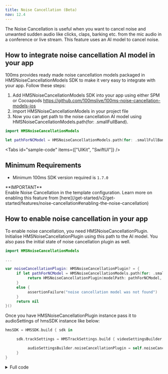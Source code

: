 ```yaml
---
title: Noise Cancellation (Beta)
nav: 12.4
---
```


The Noise Cancellation is useful when you want to cancel noise and unwanted sudden audio like clicks, claps, barking etc. from the mic audio in a conference or live stream. This feature uses an AI model to cancel noise.

## How to integrate noise cancellation AI model in your app

100ms provides ready made noise cancellation models packaged in HMSNoiseCancellationModels SDK to make it very easy to integrate with your app. Follow these steps:

1. Add HMSNoiseCancellationModels SDK into your app using either SPM or Cocoapods https://github.com/100mslive/100ms-noise-cancellation-models-ios
2. import HMSNoiseCancellationModels in your project file
3. Now you can get path to the noise cancellation AI model using HMSNoiseCancellationModels.path(for: .smallFullBand).

```swift
import HMSNoiseCancellationModels

let pathForNCModel = HMSNoiseCancellationModels.path(for: .smallFullBand)
```

<Tabs
  id="sample-code"
  items={["UIKit", "SwiftUI"]}
/>

<Tab id='sample-code-0'>

## Minimum Requirements
-   Minimum 100ms SDK version required is `1.7.0`

<Note type='warning'>
**IMPORTANT** <br/>
Enable Noise Cancellation in the template configuration. Learn more on enabling this feature from [here](/get-started/v2/get-started/features/noise-cancellation#enabling-the-noise-cancellation)
</Note>

## How to enable noise cancellation in your app

To enable noise cancellation, you need HMSNoiseCancellationPlugin. Initialise HMSNoiseCancellationPlugin using this path to the AI model. You also pass the initial state of noise cancellation plugin as well.

```swift
import HMSNoiseCancellationModels

...

var noiseCancellationPlugin: HMSNoiseCancellationPlugin? = {
     if let pathForNCModel = HMSNoiseCancellationModels.path(for: .smallFullBand) {
          return HMSNoiseCancellationPlugin(modelPath: pathForNCModel, initialState: .enabled)
     }
     else {
          assertionFailure("noise cancellation model was not found")
     }
     return nil
}()

```

Once you have HMSNoiseCancellationPlugin instance pass it to audioSettings of hmsSDK instance like below:

```swift
hmsSDK = HMSSDK.build { sdk in

     sdk.trackSettings = HMSTrackSettings.build { videoSettingsBuilder, audioSettingsBuilder in

          audioSettingsBuilder.noiseCancellationPlugin = self.noiseCancellationPlugin
     }
}
```

<details>
    <summary>Full code</summary>
```swift
import HMSNoiseCancellationModels

...

var noiseCancellationPlugin: HMSNoiseCancellationPlugin? = {
     if let pathForNCModel = HMSNoiseCancellationModels.path(for: .smallFullBand) {
          return HMSNoiseCancellationPlugin(modelPath: pathForNCModel, initialState: .enabled)
     }
     else {
          assertionFailure("noise cancellation model was not found")
     }
     return nil
}()

...

hmsSDK = HMSSDK.build { sdk in

     sdk.trackSettings = HMSTrackSettings.build { videoSettingsBuilder, audioSettingsBuilder in

          audioSettingsBuilder.noiseCancellationPlugin = self.noiseCancellationPlugin
     }
}
```
</details>

That is all you need to do to add noise cancellation plugin to your conferecing or livestreaming!

## How to enable/disable noise cancellation

You call enable() or disable() API on noiseCancellationPlugin to enable disable noise cancellation. Additionally, you can call isEnabled() method to check if noise cancellation is enabled.

```swift
// Enable noise cancellation
try noiseCancellationPlugin.enable()

// Disable noise cancellation
try noiseCancellationPlugin.disable()

// Check if noise cancellation is enabled
let isnoiseCancellationEnabled = noiseCancellationPlugin.isEnabled()
```

## How to check if noise cancellation is enabled in the room

To make noise cancellation work your room needs to have noise cancellation feature enabled. You can check if noise cancellation is enabled using isNoiseCancellationAvailable property on noiseCancellationPlugin. To enable noise canellation in your rooms, reach out to support@100ms.live or 100ms discord.

```swift
let isNoiseCancellationAvailableInTheRoom = noiseCancellationPlugin.isNoiseCancellationAvailable
```

Note: You can call this API to check the state of noise cancellation only after successfully joining the room.

</Tab>

<Tab id='sample-code-1'>

## Minimum Requirements
-   Minimum HMSRoomModels SDK version required is `1.5.0`

## How to enable noise cancellation in your app

To enable noise cancellation, while instantiating HMSRoomModel, you pass an instance of HMSNoiseCancellation in HMSRoomOptions.

```swift
import HMSNoiseCancellationModels

@ObservedObject var roomModel = HMSRoomModel(options: HMSRoomOptions(...noiseCancellation: .init(with: HMSNoiseCancellationModels.path(for: .smallFullBand)!, initialState: .enabled))
```

That is all you need to do to add noise cancellation plugin to your conferecing or livestreaming!

## How to enable/disable noise cancellation

You call roomModel.toggleNoiseCancellation() API to enable/disable noise cancellation. Additionally, you can use roomModel.isNoiseCancellationEnabled to check if noise cancellation is enabled.

```swift
roomModel.toggleNoiseCancellation()
roomModel.isNoiseCancellationEnabled
```

## How to check if noise cancellation is enabled in the room

To make noise cancellation work your room needs to have noise cancellation feature enabled. You can check if noise cancellation is enabled using roomModel.isNoiseCancellationAvailable. 
```swift
roomModel.isNoiseCancellationAvailable
```

</Tab>
